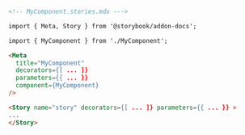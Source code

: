 ```md
<!-- MyComponent.stories.mdx --->

import { Meta, Story } from '@storybook/addon-docs';

import { MyComponent } from './MyComponent';

<Meta
  title="MyComponent"
  decorators={[ ... ]}
  parameters={{ ... }}
  component={MyComponent}
/>

<Story name="story" decorators={[ ... ]} parameters={{ ... }} >
...
</Story>
```